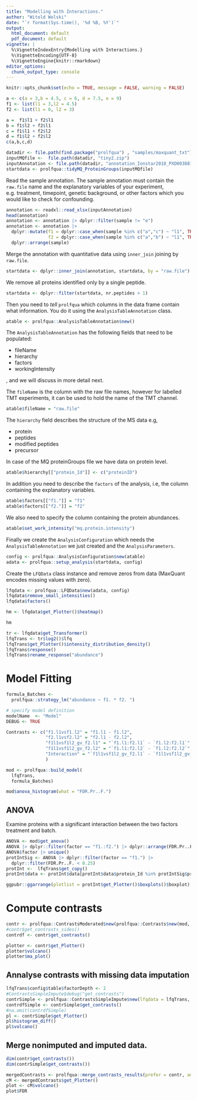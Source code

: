 ```yaml
---
title: "Modelling with Interactions."
author: "Witold Wolski"
date: "`r format(Sys.time(), '%d %B, %Y')`"
output:
  html_document: default
  pdf_document: default
vignette: |
  %\VignetteIndexEntry{Modelling with Interactions.}  
  %\VignetteEncoding{UTF-8}   
  %\VignetteEngine{knitr::rmarkdown}
editor_options: 
  chunk_output_type: console
---
```



```r
knitr::opts_chunk$set(echo = TRUE, message = FALSE, warning = FALSE)
```






```r
a <- c(a = 3,b = 4.5, c = 6, d = 7.5, e = 9)
f1 <- list(l1 = 3,l2 = 4.5)
f2 <- list(l1 = 0, l2 = 3) 

a =  f1$l1 + f2$l1
b = f1$l2 + f2$l1
c = f1$l1 + f2$l2
d = f1$l2 + f2$l2
c(a,b,c,d)

```

```r
datadir <- file.path(find.package("prolfqua") , "samples/maxquant_txt")
inputMQfile <-  file.path(datadir, "tiny2.zip")
inputAnnotation <- file.path(datadir, "annotation_Ionstar2018_PXD003881.xlsx")
startdata <- prolfqua::tidyMQ_ProteinGroups(inputMQfile)
```

Read the sample annotation. The sample annotation must contain the `raw.file` name and the explanatory variables of your experiment, e.g. treatment, timepoint, genetic background, or other factors which you would like to check for confounding.


```r
annotation <- readxl::read_xlsx(inputAnnotation)
head(annotation)
annotation <- annotation |> dplyr::filter(sample != "e")
annotation <- annotation |> 
  dplyr::mutate(f1 = dplyr::case_when(sample %in% c("a","c") ~ "l1", TRUE ~ "l2"),
                f2 = dplyr::case_when(sample %in% c("a","b") ~ "l1", TRUE ~ "l2")) |>
  dplyr::arrange(sample)
```

Merge the annotation with quantitative data using `inner_join` joining by `raw.file`.

```r
startdata <- dplyr::inner_join(annotation, startdata, by = "raw.file")
```

We remove all proteins identified only by a single peptide.


```r
startdata <- dplyr::filter(startdata, nr.peptides > 1)
```


Then you need to _tell_ `prolfqua` which columns in the data frame contain what information. You do it using the `AnalysisTableAnnotation` class.

```r
atable <- prolfqua::AnalysisTableAnnotation$new()
```

The `AnalysisTableAnnotation` has the following fields that need to be populated:

- fileName
- hierarchy
- factors
- workingIntensity

, and we will discuss in more detail next.


The `fileName` is the column with the raw file names, however for labelled TMT experiments, it can be used to hold the name of the TMT channel.

```r
atable$fileName = "raw.file"
```

The `hierarchy` field describes the structure of the MS data e.g, 

- protein 
- peptides
- modified peptides
- precursor

In case of the MQ proteinGroups file we have data on protein level.

```r
atable$hierarchy[["protein_Id"]] <- c("proteinID")

```

In addition you need to describe the `factors` of the analysis, i.e, the column containing the explanatory variables. 

```r
atable$factors[["f1."]] = "f1"
atable$factors[["f2."]] = "f2"

```

We also need to specify the column containing the protein abundances.

```r
atable$set_work_intensity("mq.protein.intensity")
```

Finally we create the `AnalysisConfiguration` which needs the `AnalysisTableAnnotation` we just created and the `AnalysisParameters`. 

```r
config <- prolfqua::AnalysisConfiguration$new(atable)
adata <- prolfqua::setup_analysis(startdata, config)

```

Create the `LFQData` class instance and remove zeros from data (MaxQuant encodes missing values with zero).

```r
lfqdata <- prolfqua::LFQData$new(adata, config)
lfqdata$remove_small_intensities()
lfqdata$factors()
```


```r
hm <- lfqdata$get_Plotter()$heatmap()
```

```r
hm
```


```r
tr <- lfqdata$get_Transformer()
lfqTrans <- tr$log2()$lfq
lfqTrans$get_Plotter()$intensity_distribution_density()
lfqTrans$response()
lfqTrans$rename_response("abundance")

```


# Model Fitting


```r

formula_Batches <-
  prolfqua::strategy_lm("abundance ~ f1. * f2. ")

# specify model definition
modelName  <- "Model"
DEBUG <- TRUE

Contrasts <- c("f1.l1vsf1.l2" = "f1.l1 - f1.l2",
               "f2.l1vsf2.l2" = "f2.l1 - f2.l2",
               "f1l1vsf1l2_gv_f2.l1" = "`f1.l1:f2.l1` - `f1.l2:f2.l1`",
               "f1l1vsf1l2_gv_f2.l2" = "`f1.l1:f2.l2` - `f1.l2:f2.l2`",
               "Interaction" = "`f1l1vsf1l2_gv_f2.l1` - `f1l1vsf1l2_gv_f2.l2`"
               )

```


```r

mod <- prolfqua::build_model(
  lfqTrans,
  formula_Batches)

```



```r
mod$anova_histogram(what = "FDR.Pr..F.")

```

## ANOVA

Examine proteins with a significant interaction between the two factors treatment and batch.

```r
ANOVA <- mod$get_anova()
ANOVA |> dplyr::filter(factor == "f1.:f2.") |> dplyr::arrange(FDR.Pr..F.) |> head(5)
ANOVA$factor |> unique()
protIntSig <- ANOVA |> dplyr::filter(factor == "f1.") |>
  dplyr::filter(FDR.Pr..F. < 0.25)
protInt <-  lfqTrans$get_copy()
protInt$data <- protInt$data[protInt$data$protein_Id %in% protIntSig$protein_Id,]
```


```r
ggpubr::ggarrange(plotlist = protInt$get_Plotter()$boxplots()$boxplot)
```

# Compute contrasts

```r
contr <- prolfqua::ContrastsModerated$new(prolfqua::Contrasts$new(mod, Contrasts))
#contr$get_contrasts_sides()
contrdf <- contr$get_contrasts()
```

```r
plotter <- contr$get_Plotter()
plotter$volcano()
plotter$ma_plot()

```



## Annalyse contrasts with missing data imputation

```r
lfqTrans$config$table$factorDepth <- 2
#ContrastsSimpleImpute$debug("get_contrasts")
contrSimple <- prolfqua::ContrastsSimpleImpute$new(lfqdata = lfqTrans, Contrasts)
contrdfSimple <- contrSimple$get_contrasts()
#na.omit(contrdfSimple)
pl <- contrSimple$get_Plotter()
pl$histogram_diff()
pl$volcano()
```


## Merge nonimputed and imputed data.

```r

dim(contr$get_contrasts())
dim(contrSimple$get_contrasts())

mergedContrasts <- prolfqua::merge_contrasts_results(prefer = contr, add = contrSimple)$merged
cM <- mergedContrasts$get_Plotter()
plot <- cM$volcano()
plot$FDR
```




